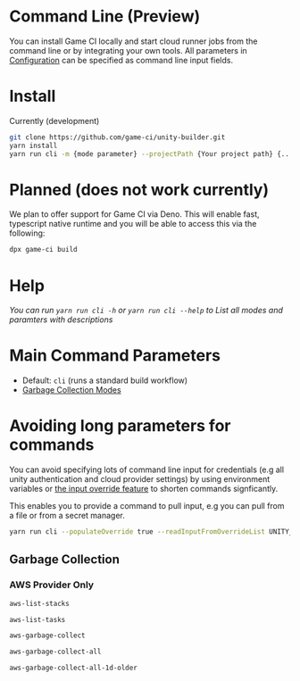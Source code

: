 # Command Line (Preview)

You can install Game CI locally and start cloud runner jobs from the command line or by integrating
your own tools. All parameters in [Configuration](../configuration) can be specified as command line
input fields.

# Install

Currently (development)

```bash
git clone https://github.com/game-ci/unity-builder.git
yarn install
yarn run cli -m {mode parameter} --projectPath {Your project path} {... other command line parameters}
```

# Planned (does not work currently)

We plan to offer support for Game CI via Deno. This will enable fast, typescript native runtime and
you will be able to access this via the following:

```bash
dpx game-ci build
```

# Help

_You can run `yarn run cli -h` or `yarn run cli --help` to List all modes and paramters with
descriptions_

# Main Command Parameters

- Default: `cli` (runs a standard build workflow)
- [Garbage Collection Modes](#../advanced-topics/cloud-runner-model/garbage-collection)

# Avoiding long parameters for commands

You can avoid specifying lots of command line input for credentials (e.g all unity authentication
and cloud provider settings) by using environment variables or
[the input override feature](advanced-topics/input-override#example) to shorten commands
signficantly.

This enables you to provide a command to pull input, e.g you can pull from a file or from a secret
manager.

```bash
yarn run cli --populateOverride true --readInputFromOverrideList UNITY_EMAIL,UNITY_SERIAL,UNITY_PASSWORD --readInputOverrideCommand="gcloud secrets versions access 1 --secret=\"{0}\""
```

## Garbage Collection

### AWS Provider Only

```bash
aws-list-stacks
```

```bash
aws-list-tasks
```

```bash
aws-garbage-collect
```

```bash
aws-garbage-collect-all
```

```bash
aws-garbage-collect-all-1d-older
```
